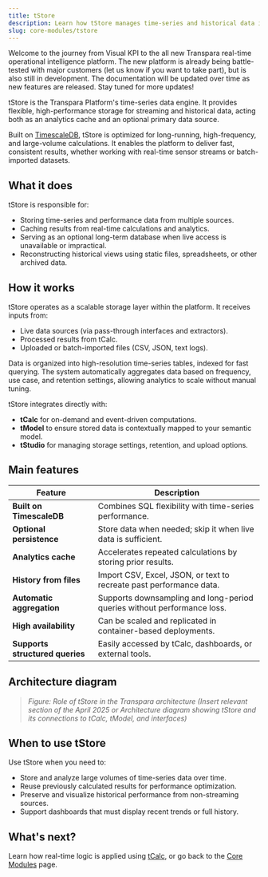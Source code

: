 ```yaml
---
title: tStore
description: Learn how tStore manages time-series and historical data in the Transpara Platform.
slug: core-modules/tstore
---
```


<Callout title="Transpara Platform is under development" type="success">
Welcome to the journey from Visual KPI to the all new Transpara real-time operational intelligence platform. The new platform is already being battle-tested with major customers (let us know if you want to take part), but is also still in development. The documentation will be updated over time as new features are released. Stay tuned for more updates!
</Callout>

tStore is the Transpara Platform's time-series data engine. It provides flexible, high-performance storage for streaming and historical data, acting both as an analytics cache and an optional primary data source.

Built on [TimescaleDB](https://www.timescale.com/), tStore is optimized for long-running, high-frequency, and large-volume calculations. It enables the platform to deliver fast, consistent results, whether working with real-time sensor streams or batch-imported datasets.


## What it does

tStore is responsible for:
- Storing time-series and performance data from multiple sources.
- Caching results from real-time calculations and analytics.
- Serving as an optional long-term database when live access is unavailable or impractical.
- Reconstructing historical views using static files, spreadsheets, or other archived data.


## How it works

tStore operates as a scalable storage layer within the platform. It receives inputs from:
- Live data sources (via pass-through interfaces and extractors).
- Processed results from tCalc.
- Uploaded or batch-imported files (CSV, JSON, text logs).

Data is organized into high-resolution time-series tables, indexed for fast querying. The system automatically aggregates data based on frequency, use case, and retention settings, allowing analytics to scale without manual tuning.

tStore integrates directly with:
- **tCalc** for on-demand and event-driven computations.
- **tModel** to ensure stored data is contextually mapped to your semantic model.
- **tStudio** for managing storage settings, retention, and upload options.


## Main features

| Feature                          | Description                                                                 |
|----------------------------------|-----------------------------------------------------------------------------|
| **Built on TimescaleDB**         | Combines SQL flexibility with time-series performance.                     |
| **Optional persistence**         | Store data when needed; skip it when live data is sufficient.              |
| **Analytics cache**              | Accelerates repeated calculations by storing prior results.                |
| **History from files**           | Import CSV, Excel, JSON, or text to recreate past performance data.        |
| **Automatic aggregation**        | Supports downsampling and long-period queries without performance loss.    |
| **High availability**            | Can be scaled and replicated in container-based deployments.               |
| **Supports structured queries**  | Easily accessed by tCalc, dashboards, or external tools.                 |


## Architecture diagram

> *Figure: Role of tStore in the Transpara architecture*
> *(Insert relevant section of the April 2025 or Architecture diagram showing tStore and its connections to tCalc, tModel, and interfaces)*


## When to use tStore

Use tStore when you need to:
- Store and analyze large volumes of time-series data over time.
- Reuse previously calculated results for performance optimization.
- Preserve and visualize historical performance from non-streaming sources.
- Support dashboards that must display recent trends or full history.


## What's next?

Learn how real-time logic is applied using [tCalc](/transpara-platform/core-modules/core-modules/tcalc/), or go back to the [Core Modules](/transpara-platform/core-modules/core-modules/) page.